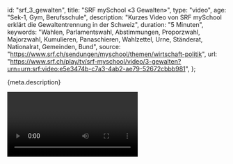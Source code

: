 
  id: "srf_3_gewalten",
  title: "SRF mySchool «3 Gewalten»",
  type: "video",
  age: "Sek-1, Gym, Berufsschule",
  description:
    "Kurzes Video von SRF mySchool erklärt die Gewaltentrennung in der Schweiz",
  duration: "5 Minuten",
  keywords:
    "Wahlen, Parlamentswahl, Abstimmungen, Proporzwahl, Majorzwahl, Kumulieren, Panaschieren, Wahlzettel, Urne, Ständerat, Nationalrat, Gemeinden, Bund",
  source: "https://www.srf.ch/sendungen/myschool/themen/wirtschaft-politik",
  url:
    "https://www.srf.ch/play/tv/srf-myschool/video/3-gewalten?urn=urn:srf:video:e5e3474b-c7a3-4ab2-ae79-52672cbbb981",
};

<Ref title={meta.title} source={meta.source} duration={meta.duration}>
  <p>{meta.description}</p>
  <Video url={meta.url} />
</Ref>
